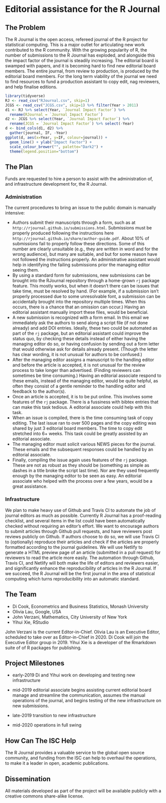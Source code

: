 # Editorial assistance for the R Journal
<!--
This is where the proposal should be outlined. 
-->

## The Problem
<!--
At a high-level address what your proposal is and how it will address the problem identified. Highlight any benefits to the R Community that follow from solving the problem. This should be your most compelling section.
-->

The R Journal is the open access, refereed journal of the R project for statistical computing. This is a major outlet for articulating new work contributed to the R community. With the growing popularity of R, the number of submissions to the R Journal has exploded, and alongside this the impact factor of the journal is steadily increasing. The editorial board is swamped with papers, and it is becoming hard to find new editorial board members. The entire journal, from review to production, is produced by the editorial board members. For the long term viability of the journal we need to find resources to fund a production assistant to copy edit, nag reviewers, and help finalise editions. 

```r
library(tidyverse)
RJ <- read_csv("RJournal.csv", skip=1)
JCGS <- read_csv("JCGS.csv", skip=1) %>% filter(Year > 2011)
d1 <- RJ %>% select(Year, `Journal Impact Factor`) %>%
  rename(RJournal = `Journal Impact Factor`)
d2 <- JCGS %>% select(Year, `Journal Impact Factor`) %>%
  rename(JCGS = `Journal Impact Factor`) %>% select(-Year)
d <- bind_cols(d1, d2) %>% 
  gather(journal, IF, -Year)
ggplot(d, aes(x=Year, y=IF, colour=journal)) + 
  geom_line() + ylab("Impact Factor") +
  scale_colour_brewer("", palette="Dark2") +
  theme(legend.position="bottom")
```

## The Plan
<!--
Go into more detail about the specifics of the project and it delivers against the problem.

Depending on project type the detail section should include:

 - [ ] Minimum Viable Product
 - [ ] Architecture
 - [ ] Assumptions
-->

Funds are requested to hire a person to assist with the administration of, and infrastructure development for, the R Journal. 

### Administration

The current procedures to bring an issue to the public domain is manually intensive:

* Authors submit their manuscripts through a form, such as at `http://rjournal.github.io/submissions.html`. Submissions must be properly produced following the instructions here `http://rjournal.github.io/share/author-guide.pdf`.
About 10% of submissions fail to properly follow these directions. Some of this number are clearly unsuitable (e.g., they are written in word and for the wrong audience), but many are suitable, and but for some reason have not followed the instructions properly. An administrative assistant would help in identifying the failing submissions prior the managing editor seeing them.
* By using a standard form for submissions, new submissions can be brought into the RJournal repository through a home-grown `rj` package feature. This mostly works, but when it doesn't there can be issues that take time, must be resolved by hand. (For example, if a submission isn't properly processed due to some unresolvable font, a submission can be accidentally brought into the repository multiple times. When this occurs, there is a chance that an omission can occur.) Having an editorial assistant manually import these files, would be beneficial.
* A new submission is recognized with a form email. In this email we immediately ask the authors to send along a script file (if not done already) and add DOI entries. Ideally, these two could be automated as part of the `rj` package, but an editorial assistant could improve the status quo, by checking these details instead of either having the managing editor do so, or having confusion by sending out a form letter that would otherwise ask for details already present. (Though the letter has clear wording, it is not unusual for authors to be confused.)
* After the managing editor assigns a manuscript to the handling editor and before the article is accepted, it is not unusual for the review process to take longer than advertised. (Finding reviewers can sometimes be time consuming.) Having an editorial associate respond to these emails, instead of the managing editor, would be quite helpful, as often they consist of a gentle reminder to the handling editor and feedback to the author(s).
* Once an article is accepted, it is to be put online. This involves some features of the `rj` package. There is a fussiness with bibtex entries that can make this task tedious. A editorial associate could help with this task.
* When an issue is compiled, there is the time consuming task of copy editing. The last issue ran to over 500 pages and the copy editing was shared by just 3 editorial board members. The time to copy edit stretched into 6+ weeks. This task could be greatly assisted by an editorial associate.
* The managing editor must solicit various NEWS pieces for the journal. These emails and the subsequent responses could be handled by an editorial associate.
* Finally, compiling the issue again uses features of the `rj` package. These are not as robust as they should be (something as simple as dashes in a title broke the script last time). Nor are they used frequently enough by the managing editor to be seen as easy. An editorial associate who helped with the process over a few years, would be a great assistance.

### Infrastructure

We plan to make heavy use of Github and Travis CI to automate the job of journal editors as much as possible. Currently R Journal has a proof-reading checklist, and several items in the list could have been automatically checked without requiring an editor's effort. We want to encourage authors to submit articles through Github pull requests, and have reviewers post reviews publicly on Github. If authors choose to do so, we will use Travis CI to (optionally) reproduce their articles and check if the articles are properly formatted according to the journal guidelines. We will use Netlify to generate a HTML preview page of an article (submitted in a pull request) for reviewers to read the article more easily. The automation through Github, Travis CI, and Netlify will both make the life of editors and reviewers easier, and significantly enhance the reproducibility of articles in the R Journal. If we succeed, the R Journal will be the first journal in the area of statistical computing which turns reproducibility into an automatic standard.

## The Team

- Di Cook, Econometrics and Business Statistics, Monash University
- Olivia Lau, Google, USA
- John Verzani, Mathematics, City University of New York
- Yihui Xie, RStudio

John Verzani is the current Editor-in-Chief. Olivia Lau is an Executive Editor, scheduled to take over as Editor-in-Chief in 2020. Di Cook will join the Executive Editor group in 2019. Yihui Xie is a developer of the Rmarkdown suite of of R packages for publishing. 

## Project Milestones

- early-2019 Di and Yihui work on developing and testing new infrastructure 

- mid-2019 editorial associate begins assisting current editorial board manage and streamline the communication, assumes the manual operations of the journal, and begins testing of the new infrastructure on new submissions. 

- late-2019 transition to new infrastructure

- mid-2020 operations in full swing

## How Can The ISC Help

The R Journal provides a valuable service to the global open source community, and funding from the ISC can help to overhaul the operations, to make it a leader in open, academic publications. 

## Dissemination

All materials developed as part of the project will be available publicly with a creative commons share-alike license. 

 
